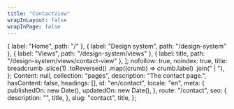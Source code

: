 ```yaml
---
title: "ContactView"
wrapInLayout: false
wrapInPage: false
---
```


  { label: "Home", path: "/" },
  { label: "Design system", path: "/design-system" },
  { label: "Views", path: "/design-system/views" },
  { label: title, path: "/design-system/views/contact-view" },
];
  nofollow: true,
  noindex: true,
  title: breadcrumb
    .slice(1)
    .toReversed()
    .map((crumb) => crumb.label)
    .join(" | "),
};
  Content: null,
  collection: "pages",
  description: "The contact page.",
  hasContent: false,
  headings: [],
  id: "en/contact",
  locale: "en",
  meta: {
    publishedOn: new Date(),
    updatedOn: new Date(),
  },
  route: "/contact",
  seo: {
    description: "",
    title,
  },
  slug: "contact",
  title,
};

<ContactView breadcrumb={breadcrumb} entry={fakePage} seo={seo} />

